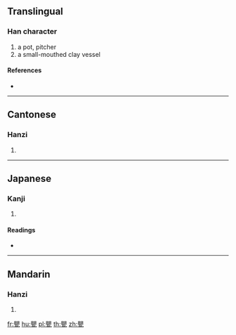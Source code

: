 ==Translingual==

===Han character===
{{Han char|rn=98|rad=瓦|as=14|sn=19|four=66717|canj=BCMVN}}

# a pot, pitcher
# a small-mouthed clay vessel

====References====
* {{Han ref|kx=0752.270|dkj=21620|dj=1160.100|hdz=21433.080|uh=7516|ud=29974|bh=F277|bd=62071}}

----

==Cantonese==

===Hanzi===
{{yue-hanzi|jyut=|y=aang1}}

# {{defn|lang=yue|sort=瓦14}}

----

==Japanese==

===Kanji===
{{ja-kanji|grade=|rs=瓦14}}

# {{defn|lang=ja|sort=瓦14}}

====Readings====
* {{ja-readings|on=[[おう]] (ō), [[えい]] (ei), [[よう]] (yō)|kun=[[ほとぎ]] (hotogi), [[かめ]] (kame), [[もたい]] (motai)|nanori=}}

----

==Mandarin==

===Hanzi===
{{cmn-hanzi|pin=[[yīng]] ([[ying1]])|wg=ying<sup>1</sup>}}

# {{defn|lang=cmn|sort=瓦14}}

[[fr:甖]]
[[hu:甖]]
[[pl:甖]]
[[th:甖]]
[[zh:甖]]